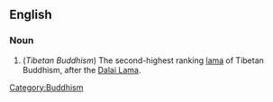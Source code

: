 ==English==
{{wikipedia}}

===Noun===
{{en-noun}}

# (''Tibetan Buddhism'') The second-highest ranking [[lama]] of Tibetan Buddhism, after the [[Dalai Lama]].

[[Category:Buddhism]]